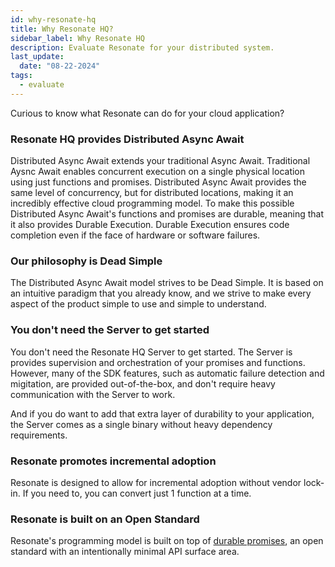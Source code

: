 ```yaml
---
id: why-resonate-hq
title: Why Resonate HQ?
sidebar_label: Why Resonate HQ
description: Evaluate Resonate for your distributed system.
last_update:
  date: "08-22-2024"
tags:
  - evaluate
---
```


Curious to know what Resonate can do for your cloud application?

### Resonate HQ provides Distributed Async Await

Distributed Async Await extends your traditional Async Await.
Traditional Aysnc Await enables concurrent execution on a single physical location using just functions and promises.
Distributed Async Await provides the same level of concurrency, but for distributed locations, making it an incredibly effective cloud programming model.
To make this possible Distributed Async Await's functions and promises are durable, meaning that it also provides Durable Execution.
Durable Execution ensures code completion even if the face of hardware or software failures.

### Our philosophy is Dead Simple

The Distributed Async Await model strives to be Dead Simple.
It is based on an intuitive paradigm that you already know, and we strive to make every aspect of the product simple to use and simple to understand.

### You don't need the Server to get started

You don't need the Resonate HQ Server to get started.
The Server is provides supervision and orchestration of your promises and functions.
However, many of the SDK features, such as automatic failure detection and migitation, are provided out-of-the-box, and don't require heavy communication with the Server to work.

And if you do want to add that extra layer of durability to your application, the Server comes as a single binary without heavy dependency requirements.

### Resonate promotes incremental adoption

Resonate is designed to allow for incremental adoption without vendor lock-in.
If you need to, you can convert just 1 function at a time.

### Resonate is built on an Open Standard

Resonate's programming model is built on top of [durable promises](https://github.com/resonatehq/durable-promise-specification), an open standard with an intentionally minimal API surface area.
